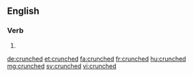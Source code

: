 ==English==

===Verb===
{{head|en|verb form}}

# {{en-past of|crunch}}

[[de:crunched]]
[[et:crunched]]
[[fa:crunched]]
[[fr:crunched]]
[[hu:crunched]]
[[mg:crunched]]
[[sv:crunched]]
[[vi:crunched]]